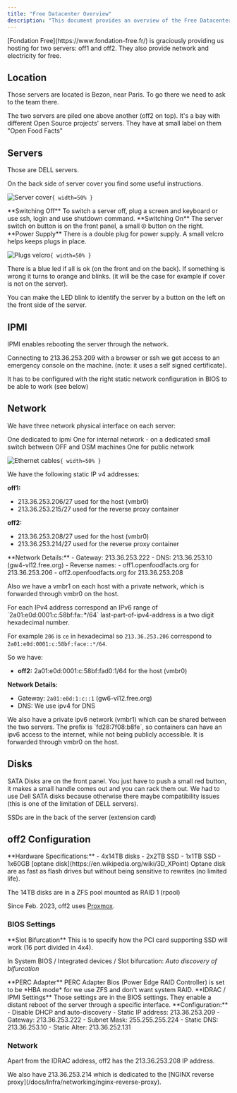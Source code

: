 ```yaml
---
title: "Free Datacenter Overview"
description: "This document provides an overview of the Free Datacenter, hosting off1 and off2 servers. It covers server location, physical access, hardware details, network configuration (IPv4 and IPv6), disk setup, and specific BIOS settings for off2."
---
```



<Callout type="info">
  [Fondation Free](https://www.fondation-free.fr/) is graciously providing us
  hosting for two servers: off1 and off2. They also provide network and
  electricity for free.
</Callout>

## Location

Those servers are located is Bezon, near Paris. To go there we need to ask to the team there.

<Callout type="info">
  The two servers are piled one above another (off2 on top). It's a bay with
  different Open Source projects' servers. They have at small label on them
  "Open Food Facts"
</Callout>

## Servers

Those are DELL servers.

<Callout type="info">
  On the back side of server cover you find some useful instructions.
</Callout>

![Server cover](../img/2023-02-free-dc-instructions-on-server-cover.jpg "Instructions on the server cover")`{ width=50% }`

<Steps>
  <Step>
  **Switching Off**
  To switch a server off, plug a screen and keyboard or use ssh, login and use shutdown command.
  </Step>

  <Step>
    **Switching On** 
    The server switch on button is on the front panel, a small ⏼ button on the right.
  </Step>

  <Step>
    **Power Supply**
    There is a double plug for power supply. A small velcro helps keeps plugs in place.
  </Step>
</Steps>

![Plugs velcro](../img/2023-02-free-dc-plugs-velcro.jpg "A small velcro maintains plugs in place")`{ width=50% }`

<Callout type="info">
  There is a blue led if all is ok (on the front and on the back). If something is wrong it turns to orange and blinks. (it will be the case for example if cover is not on the server).

  You can make the LED blink to identify the server by a button on the left on the front side of the server.

</Callout>

## IPMI

IPMI enables rebooting the server through the network.

<Callout type="info">
Connecting to 213.36.253.209 with a browser or ssh we get access to an emergency console on the machine. (note: it uses a self signed certificate).

It has to be configured with the right static network configuration in BIOS to be able to work (see below)

</Callout>

## Network

We have three network physical interface on each server:

<Cards>
  <Card title="IPMI Interface">One dedicated to ipmi</Card>
  <Card title="Internal Network">
    One for internal network - on a dedicated small switch between OFF and OSM
    machines
  </Card>
  <Card title="Public Network">One for public network</Card>
</Cards>

![Ethernet cables](../img/2023-02-free-dc-ethernet.jpg "The three eternet cables on the server")`{ width=50% }`

<Tabs>
<Tab value="ipv4" label="IPv4 Configuration">
We have the following static IP v4 addresses:

**off1:**

- 213.36.253.206/27 used for the host (vmbr0)
- 213.36.253.215/27 used for the reverse proxy container

**off2:**

- 213.36.253.208/27 used for the host (vmbr0)
- 213.36.253.214/27 used for the reverse proxy container

<Callout type="info">
  **Network Details:** 
  - Gateway: 213.36.253.222 
  - DNS: 213.36.253.10 (gw4-vl12.free.org) 
  - Reverse names: 
  - off1.openfoodfacts.org for 213.36.253.206 
  - off2.openfoodfacts.org for 213.36.253.208
</Callout>

Also we have a vmbr1 on each host with a private network, which is forwarded through vmbr0 on the host.

</Tab>

<Tab value="ipv6" label="IPv6 Configuration">
<Callout type="info">
For each IPv4 address correspond an IPv6 range of `2a01:e0d:0001:c:58bf:fa<last-part-of-ipv4-address>::*/64`
last-part-of-ipv4-address is a two digit hexadecimal number.
</Callout>

For example `206` is `ce` in hexadecimal so `213.36.253.206` correspond to `2a01:e0d:0001:c:58bf:face::*/64`.

So we have:

- **off2:** 2a01:e0d:0001:c:58bf:fad0:1/64 for the host (vmbr0)

**Network Details:**

- Gateway: `2a01:e0d:1:c::1` (gw6-vl12.free.org)
- DNS: We use ipv4 for DNS

<Callout type="info">
We also have a private ipv6 network (vmbr1) which can be shared between the two servers. The prefix is `fd28:7f08:b8fe`, so containers can have an ipv6 access to the internet, while not being publicly accessible. It is forwarded through vmbr0 on the host.
</Callout>
</Tab>
</Tabs>

## Disks

<Callout type="info">
  SATA Disks are on the front panel. You just have to push a small red button,
  it makes a small handle comes out and you can rack them out.
</Callout>

<Callout type="warning">
  We had to use Dell SATA disks because otherwise there maybe compatibility
  issues (this is one of the limitation of DELL servers).
</Callout>

SSDs are in the back of the server (extension card)

## off2 Configuration

<Card title="off2.openfoodfacts.org">
  **Hardware Specifications:** 
  - 4x14TB disks 
  - 2x2TB SSD 
  - 1x1TB SSD 
  - 1x60GB [optane disk](https://en.wikipedia.org/wiki/3D_XPoint)
</Card>

<Callout type="info">
Optane disk are as fast as flash drives but without being sensitive to rewrites (no limited life).

The 14TB disks are in a ZFS pool mounted as RAID 1 (rpool)

</Callout>

Since Feb. 2023, off2 uses [Proxmox](/docs/Infra/virtualization/proxmox).

### BIOS Settings

<Steps>
<Step>
**Slot Bifurcation**
This is to specify how the PCI card supporting SSD will work (16 port divided in 4x4).

In System BIOS / Integrated devices / Slot bifurcation: _Auto discovery of bifurcation_

</Step>

<Step>
  **PERC Adapter** PERC Adapter Bios (Power Edge RAID Controller) is set to be
  *HBA mode* for we use ZFS and don't want system RAID.
</Step>

<Step>
**IDRAC / IPMI Settings**
Those settings are in the BIOS settings. They enable a distant reboot of the server through a specific interface.

<Callout type="info">
**Configuration:**
- Disable DHCP and auto-discovery
- Static IP address: 213.36.253.209
- Gateway: 213.36.253.222
- Subnet Mask: 255.255.255.224
- Static DNS: 213.36.253.10
- Static Alter: 213.36.252.131
</Callout>
</Step>
</Steps>

### Network

Apart from the IDRAC address, off2 has the 213.36.253.208 IP address.

<Callout type="info">
  We also have 213.36.253.214 which is dedicated to the [NGINX reverse proxy](/docs/Infra/networking/nginx-reverse-proxy).
</Callout>
